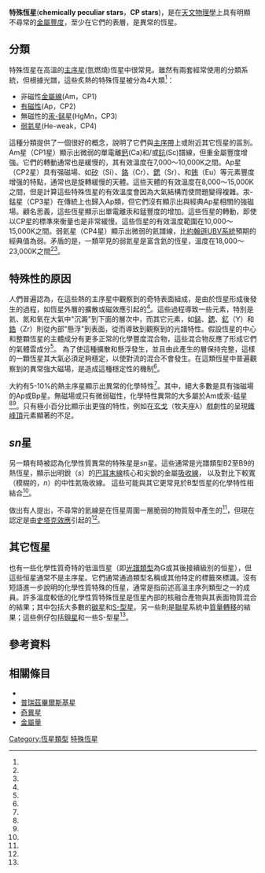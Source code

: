 {{short description|具有明顯不尋常的金屬豐度的恒星}}

'''特殊恆星'''('''chemically peculiar stars'''，'''CP stars''')，是在[[天文物理學|天文物理學]]上具有明顯不尋常的[[金屬量|金屬豐度]]，至少在它們的表層，是異常的恆星。

== 分類 ==
特殊恆星在高溫的[[主序星|主序星]](氫燃燒)恆星中很常見。雖然有兩套經常使用的分類系統，但根據光譜，這些炙熱的特殊恆星被分為4大類<ref name=preston74/>：
*非磁性[[金屬線星|金屬線]](Am，CP1)
* [[Ap和Bp星|有磁性]](Ap，CP2)
* 無磁性的[[汞-錳星|汞-錳星]](HgMn，CP3)
* [[弱氦星|弱氦星]](He-weak，CP4)

這種分類提供了一個很好的概念，說明了它們與[[主序星|主序帶]]上或附近其它恆星的區別。Am星（CP1星）顯示出微弱的單電離[[鈣|鈣]](Ca)和/或[[鈧|鈧]](Sc)譜線，但重金屬豐度增強。它們的轉動通常也是緩慢的，其有效溫度在7,000〜10,000K之間。Ap星（CP2星）具有强磁場、如[[矽|矽]]（Si）、[[鉻|鉻]]（Cr）、[[鍶|鍶]]（Sr）、和[[銪|銪]]（Eu）等元素豐度增强的特點，通常也是旋轉緩慢的天體。這些天體的有效溫度在8,000〜15,000K之間，但是計算這些特殊恆星的有效溫度會因為大氣結構而使問題變得複雜。汞-錳星（CP3星）在傳統上也歸入Ap類，但它們沒有顯示出與經典Ap星相關的強磁場。顧名思義，這些恆星顯示出單電離汞和錳豐度的增加。這些恆星的轉動，即使以CP星的標準來衡量也是非常緩慢。這些恆星的有效溫度範圍在10,000〜15,000K之間。弱氦星（CP4星）顯示出微弱的氦譜線，比[[UBV測光系統|約翰遜UBV系統]]預期的經典值為弱。矛盾的是，一類罕見的弱氦星是富含氦的恆星，溫度在18,000〜23,000K之間<ref name=gomez/><ref name=netopil/>。

== 特殊性的原因 ==
人們普遍認為，在這些熱的主序星中觀察到的奇特表面組成，是由於恆星形成後發生的過程，如恆星外層的擴散或磁效應引起的<ref name=michaud70/>。這些過程導致一些元素，特別是氦、氮和氧在大氣中"沉澱"到下面的層次中，而其它元素，如[[錳|錳]]、[[鍶|鍶]]、[[釔|釔]]（Y）和[[鋯|鋯]]（Zr）則從內部"懸浮"到表面，從而導致到觀察到的光譜特性。假設恆星的中心和整顆恆星的主體成分有更多正常的化學豐度混合物，這些混合物反應了形成它們的氣體雲成分<ref name="preston74"/>。  為了使這種擴散和懸浮發生，並且由此產生的層保持完整，這樣的一顆恆星其大氣必須足夠穩定，以使對流的混合不會發生。在這類恆星中普遍觀察到的異常強大磁場，是造成這種穩定性的機制<ref name=kochukhov/>。

大約有5-10%的熱主序星顯示出異常的化學特性<ref name=mcclure/>。其中，絕大多數是具有強磁場的Ap或Bp星。無磁場或只有微弱磁性，化學特性異常的大多屬於Am或汞-錳星<ref name=bychkov/><ref name=netopil/>。只有極小百分比顯示出更強的特性，例如在[[玄戈|玄戈]]（牧夫座λ）戲劇性的呈現[[鐵峰頂|鐵峰頂]]元素顯著的不足。

== ''sn''星 ==
另一類有時被認為化學性質異常的特殊星是''sn''星。這些通常是光譜類型B2至B9的熱恆星，顯示出明銳（''s''）的[[巴耳末系|巴耳末線]]核心和尖銳的金屬[[吸收線|吸收線]]， 以及對比下較寬（模糊的，''n''）的中性氦吸收線。 這些可能與其它更常見於B型恆星的化學特性相結合<ref name=saffe/>。

做出有人提出，不尋常的氦線是在恆星周圍一層脆弱的物質殼中產生的<ref name=abt/>，但現在認定是由[[史塔克效應|史塔克效應]]引起的<ref name=saffe/>。

== 其它恆星 ==
也有一些化學性質奇特的低溫恆星（即[[恆星光譜|光譜類型]]為G或其後接續級別的恒星），但這些恒星通常不是主序星。它們通常通過類型名稱或其他特定的標籤來標識。沒有短語進一步說明的化學性質特殊的恆星，通常是指前述高溫主序列類型之一的成員。許多溫度較低的化學性質特殊恆星是恆星內部的核融合產物與其表面物質混合的結果；其中包括大多數的[[碳星|碳星]]和[[S-型星|S-型星]]。另一些則是[[聯星|聯星]]系統中[[質量轉移|質量轉移]]的結果；這些例仔包括[[鋇星|鋇星]]和一些S-型星<ref name=mcclure/>。

== 參考資料 ==
{{reflist|refs=

<ref name=gomez>{{cite journal|bibcode=1998A&A...336..953G|title=The HR-diagram from HIPPARCOS data. Absolute magnitudes and kinematics of BP - AP stars|journal=Astronomy and Astrophysics|volume=336|pages=953|last1=Gomez|first1=A. E|last2=Luri|first2=X|last3=Grenier|first3=S|last4=Figueras|first4=F|last5=North|first5=P|last6=Royer|first6=F|last7=Torra|first7=J|last8=Mennessier|first8=M. O|year=1998}}</ref>

<ref name=bychkov>{{cite journal|doi=10.1111/j.1365-2966.2008.14227.x|title=Catalogue of averaged stellar effective magnetic fields - II. Re-discussion of chemically peculiar a and B stars|journal=Monthly Notices of the Royal Astronomical Society|volume=394|issue=3|pages=1338|year=2009|last1=Bychkov|first1=V. D|last2=Bychkova|first2=L. V|last3=Madej|first3=J|bibcode=2009MNRAS.394.1338B}}</ref>

<ref name=netopil>{{cite journal|doi=10.1051/0004-6361:200810325|title=Chemically peculiar stars and their temperature calibration|journal=Astronomy & Astrophysics|volume=491|issue=2|pages=545|year=2008|last1=Netopil|first1=M|last2=Paunzen|first2=E|last3=Maitzen|first3=H. M|last4=North|first4=P|last5=Hubrig|first5=S|bibcode=2008A&A...491..545N|arxiv=0809.5131|s2cid=14084961}}</ref>

<ref name=kochukhov>{{cite journal|doi=10.1051/0004-6361:20054596|title=Evolutionary state of magnetic chemically peculiar stars|journal=Astronomy & Astrophysics|volume=450|issue=2|pages=763|year=2006|last1=Kochukhov|first1=O|last2=Bagnulo|first2=S|bibcode=2006A&A...450..763K|arxiv=astro-ph/0601461|s2cid=18596834}}</ref>

<ref name=preston74>{{cite journal|bibcode=1974ARA&A..12..257P|title=The chemically peculiar stars of the upper main sequence|url=https://archive.org/details/sim_annual-review-of-astronomy-and-astrophysics_1974_12/page/257|journal=Annual Review of Astronomy and Astrophysics|volume=12|pages=257–277|last1=Preston|first1=G. W|year=1974|doi=10.1146/annurev.aa.12.090174.001353}}</ref>

<ref name=mcclure>{{cite journal|bibcode=1985JRASC..79..277M|title=The carbon and related stars|journal=Journal of the Royal Astronomical Society of Canada|volume=79|pages=277|last1=McClure|first1=R. D|year=1985}}</ref>

<ref name=michaud70>{{cite journal|bibcode=1970ApJ...160..641M|title=Diffusion Processes in Peculiar a Stars|url=https://archive.org/details/sim_astrophysical-journal_1970-05_160_2/page/641|journal=Astrophysical Journal|volume=160|pages=641|last1=Michaud|first1=Georges|year=1970|doi=10.1086/150459}}</ref>

<ref name=saffe>{{cite journal|bibcode=2014A&A...562A.128S|title=On the nature of sn stars. I. A detailed abundance study|journal=Astronomy and Astrophysics|volume=562|pages=A128|last1=Saffe|first1=C.|last2=Levato|first2=H.|last3=Maitzen|first3=H. M.|last4=North|first4=P.|last5=Hubrig|first5=S.|year=2014|arxiv=1401.5764|doi=10.1051/0004-6361/201322091|s2cid=119261402}}</ref>

<ref name=abt>{{cite journal|bibcode=1977PASP...89..797A|title=Spectral types in the Orion OB1 association|journal=Publications of the Astronomical Society of the Pacific|volume=89|pages=797|last1=Abt|first1=H. A.|last2=Levato|first2=H.|year=1977|doi=10.1086/130230|doi-access=free}}</ref>

}}

== 相關條目 ==
 {{Portal|恆星}}
* {{link-en|奇怪的黯淡恆星列表|List of stars that dim oddly}}
* [[普瑞茲畢爾斯基星|普瑞茲畢爾斯基星]]
* [[奇異星|奇異星]]
* [[金屬量|金屬量]]

{{恆星}}
{{Authority control}}

[[Category:恆星類型|Category:恆星類型]]
[[Category:特殊恆星|]]